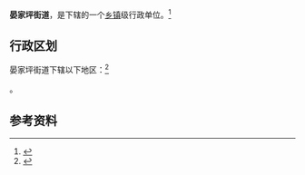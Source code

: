 {{中国乡级行政区|62/01/03/006/000}}

'''晏家坪街道'''，是{{PRC admin/fullname|62/01/03/006/000|3}}下辖的一个[[乡镇|乡镇]]级行政单位。<ref>{{PRC admin/ref sgc|{{PRC admin/parent|62/01/03/006/000}}}}</ref>

== 行政区划 ==

晏家坪街道下辖以下地区：<ref>{{PRC admin/ref sgc|62/01/03/006/000}}</ref>

{{PRC admin/children|62/01/03/006/000}}。

== 参考资料 ==

{{reflist}}

{{行政区划小作品}}
{{PRC admin/navcat|62/01/03/006/000}}